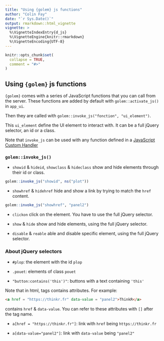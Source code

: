 ```yaml
---
title: "Using {golem} js functions"
author: "Colin Fay"
date: "`r Sys.Date()`"
output: rmarkdown::html_vignette
vignette: >
  %\VignetteIndexEntry{d_js}
  %\VignetteEngine{knitr::rmarkdown}
  %\VignetteEncoding{UTF-8}
---
```


```r
knitr::opts_chunk$set(
  collapse = TRUE,
  comment = "#>"
)
```

## Using `{golem}` js functions

`{golem}` comes with a series of JavaScript functions that you can call from the server. These functions are added by default with `golem::activate_js()` in `app_ui`.

Then they are called with `golem::invoke_js("fonction", "ui_element")`.

This `ui_element` define the UI element to interact with. It can be a full jQuery selector, an id or a class.

Note that `invoke_js` can be used with any function defined in a [JavaScript Custom Handler]()

### `golem::invoke_js()`

+ `showid` & `hideid`, `showclass` & `hideclass` show and hide elements through their id or class.

```r
golem::invoke_js("showid", ns("plot"))
```

+ `showhref` & `hidehref` hide and show a link by trying to match the `href` content.

```r
golem::invoke_js("showhref", "panel2")
```

+ `clickon` click on the element. You have to use the full jQuery selector. 

+ `show` & `hide` show and hide elements, using the full jQuery selector.

+ `disable` & `reable` able and disable specific element, using the full jQuery selector.

### About jQuery selectors

+ `#plop`: the element with the id `plop`

+ `.pouet`: elements of class `pouet`

+ `"button:contains('this')"`: buttons with a text containing `'this'`

Note that in html, tags contains attributes. For example:

``` html
<a href = "https://thinkr.fr" data-value = "panel2">ThinkR</a>
```

contains `href` & `data-value`. You can refer to these attributes with `[]` after the tag name.

+ `a[href = "https://thinkr.fr"]`: link with `href` being `https://thinkr.fr`

+ `a[data-value="panel2"]`: link with  `data-value` being `"panel2"`
